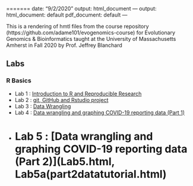 =======
date: "9/2/2020"
output: html_document
---
output:
  html_document: default
  pdf_document: default
---

This is a rendering of hmtl files from the course repository  (https://github.com/adame101/evogenomics-course) for Evolutionary Genomics & Bioinformatics taught at the University of Massachusetts Amherst in Fall 2020 by Prof. Jeffrey Blanchard

## Labs

### R Basics

* Lab 1 : [Introduction to R and Reproducible Research](Lab1.html)
* Lab 2 : [git, GitHub and Rstudio project](Lab2.html)
* Lab 3 : [Data Wrangling](Lab3A.html, Lab3B.html)
* Lab 4 : [Data wrangling and graphing COVID-19 reporting data (Part 1)](Lab4.html, Lab4a.html)
* Lab 5 : [Data wrangling and graphing COVID-19 reporting data (Part 2)](Lab5.html, Lab5a(part2datatutorial.html)
=======


